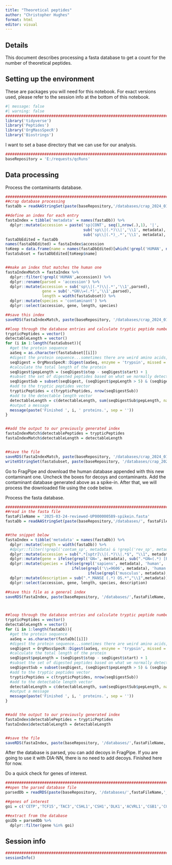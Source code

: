 ```yaml
---
title: "Theoretical peptides"
author: "Christopher Hughes"
format: html
editor: visual
---
```


## Details

This document describes processing a fasta database to get a count for the number of theoretical peptides.

## Setting up the environment

These are packages you will need for this notebook. For exact versions used, please refer to the session info at the bottom of this notebook.

```r
#| message: false
#| warning: false
##########################################################################################
library('tidyverse')
library('Peptides')
library('OrgMassSpecR')
library('Biostrings')
```

I want to set a base directory that we can use for our analysis.

```r
##########################################################################################
baseRepository = 'E:/requests/qcRuns'
```

## Data processing

Process the contaminants database.

```r
##########################################################################################
##crap database processing
fastaDb = readAAStringSet(paste(baseRepository,'/databases/crap_2024_01_15.fasta',sep=''))

##define an index for each entry
fastaIndex = tibble('metadata' = names(fastaDb)) %>%
  dplyr::mutate(accession = paste('sp|CONT', seq(1,nrow(.),1), '|', 
                                  sub('sp\\|(.*)\\|','\\1', metadata), ' GN=', 
                                  sub('sp\\|(.*)_.*','\\1', metadata), ' PE=3', sep=''))
fastaDbEdited = fastaDb
names(fastaDbEdited) = fastaIndex$accession
toKeep = data.frame(name = names(fastaDbEdited)[which(!grepl('HUMAN', names(fastaDbEdited)))])
fastaSubset = fastaDbEdited[toKeep$name]


##make an index that matches the human one
fastaIndexMatch = fastaIndex %>%
  dplyr::filter(!grepl('HUMAN',accession)) %>%
  dplyr::rename(parsed = 'accession') %>%
  dplyr::mutate(accession = sub('sp\\|(.*)\\|.*','\\1',parsed),
                gene = sub('.*GN\\=(.*)','\\1',parsed),
                length = width(fastaSubset)) %>%
  dplyr::mutate(species = 'contaminant') %>%
  dplyr::select(accession, gene, length, species)

##save this index  
saveRDS(fastaIndexMatch, paste(baseRepository, '/databases/crap_2024_01_15_noHuman_index.rds',sep=''))

##loop through the database entries and calculate tryptic peptide numbers
trypticPeptides = vector()
detectableLength = vector()
for (i in 1:length(fastaSubset)){
  #get the protein sequence
  aaSeq = as.character(fastaSubset[[i]])
  #digest the protein sequence...sometimes there are weird amino acids, so we assign them random masses
  seqDigest = OrgMassSpecR::Digest(aaSeq, enzyme = 'trypsin', missed = 0, custom = list(code = c('X','U','Z','B'), mass = c(50, 60, 70, 80)))
  #calculate the total length of the protein
  seqDigest$pepLength = (seqDigest$stop - seqDigest$start) + 1
  #subset the set of digested peptides based on what we normally detect in an MS experiment
  seqDigestSub = subset(seqDigest, (seqDigest$pepLength > 5) & (seqDigest$pepLength < 31))
  #add to the tryptic peptides vector
  trypticPeptides = c(trypticPeptides, nrow(seqDigestSub))
  #add to the detectable length vector
  detectableLength = c(detectableLength, sum(seqDigestSub$pepLength, na.rm = TRUE))
  #output a message
  message(paste('Finished ', i, ' proteins.', sep = ''))
}


##add the output to our previously generated index
fastaIndexMatch$detectablePeptides = trypticPeptides
fastaIndexMatch$detectableLength = detectableLength


##save the file
saveRDS(fastaIndexMatch, paste(baseRepository, '/databases/crap_2024_01_15_noHuman_index_trypticPeps.rds',sep=''))
writeXStringSet(fastaSubset, paste(baseRepository, '/databases/crap_2024_01_15_noHuman.fasta',sep=''))
```

Go to FragPipe and download the human database appended with this new contaminant one. Uncheck the boxes for decoys and contaminants. Add the contaminant database generated above as a spike-in. After that, we will process the downloaded file using the code below.

Process the fasta database.

```r
##########################################################################################
##read in the fasta file
fastaFileName = '2025-03-24-reviewed-UP000000589-spikein.fasta'
fastaDb = readAAStringSet(paste(baseRepository,'/databases/', fastaFileName, sep=''))


##the snippet below
fastaIndex = tibble('metadata' = names(fastaDb)) %>%
  dplyr::mutate(length = width(fastaDb)) %>%
  #dplyr::filter(!grepl('contam_sp', metadata) & !grepl('rev_sp', metadata)) %>%
  dplyr::mutate(accession = sub(".*[sptr]\\|(.*)\\|.*$", "\\1", metadata)) %>%
  dplyr::mutate(gene = ifelse(grepl('GN=', metadata), sub(".*GN=(.*) [PE].*", "\\1", metadata), NA)) %>%
  dplyr::mutate(species = ifelse(grepl('sapiens', metadata), 'human', 
                             ifelse(grepl('\\=9606', metadata), 'human',
                                    ifelse(grepl('musculus', metadata), 'mouse', 'other')))) %>%
  dplyr::mutate(description = sub(".*_MANSE (.*) OS.*","\\1",metadata)) %>%
  dplyr::select(accession, gene, length, species, description)

##save this file as a general index
saveRDS(fastaIndex, paste(baseRepository, '/databases/',fastaFileName,'_index.rds',sep=''))



##loop through the database entries and calculate tryptic peptide numbers
trypticPeptides = vector()
detectableLength = vector()
for (i in 1:length(fastaDb)){
  #get the protein sequence
  aaSeq = as.character(fastaDb[[i]])
  #digest the protein sequence...sometimes there are weird amino acids, so we assign them random masses
  seqDigest = OrgMassSpecR::Digest(aaSeq, enzyme = 'trypsin', missed = 0, custom = list(code = c('X','U','Z','B'), mass = c(50, 60, 70, 80)))
  #calculate the total length of the protein
  seqDigest$pepLength = (seqDigest$stop - seqDigest$start) + 1
  #subset the set of digested peptides based on what we normally detect in an MS experiment
  seqDigestSub = subset(seqDigest, (seqDigest$pepLength > 5) & (seqDigest$pepLength < 31))
  #add to the tryptic peptides vector
  trypticPeptides = c(trypticPeptides, nrow(seqDigestSub))
  #add to the detectable length vector
  detectableLength = c(detectableLength, sum(seqDigestSub$pepLength, na.rm = TRUE))
  #output a message
  message(paste('Finished ', i, ' proteins.', sep = ''))
}


##add the output to our previously generated index
fastaIndex$detectablePeptides = trypticPeptides
fastaIndex$detectableLength = detectableLength


##save the file
saveRDS(fastaIndex, paste(baseRepository, '/databases/',fastaFileName,'_index_trypticPeps.rds',sep=''))
```

After the database is parsed, you can add decoys in FragPipe. If you are going to use it with DIA-NN, there is no need to add decoys. Finished here for now.

Do a quick check for genes of interest.

```r
##########################################################################################
##open the parsed database file
parsedDb = readRDS(paste(baseRepository, '/databases/',fastaFileName,'_index_trypticPeps.rds',sep=''))

##genes of interest
goi = c('CETP','TCF15','TAC3','CSHL1','CSH1','DLK1','ACVRL1','CGB1','CGB5','CGB7','CGB8','CGB2')

##extract from the database
goiDb = parsedDb %>%
  dplyr::filter(gene %in% goi)
```

## Session info

```r
##########################################################################################
sessionInfo()
```
